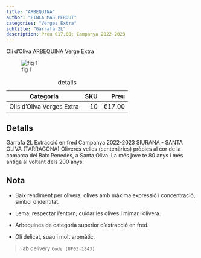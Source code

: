 ```yaml
---
title: "ARBEQUINA"
author: "FINCA MAS PERDUT"
categories: "Verges Extra"
subtitle: "Garrafa 2L"
description: Preu €17.00; Campanya 2022-2023
---
```


Oli d'Oliva ARBEQUINA Verge Extra  

![fig 1](../imagesoil/fincas_mas_perdut_arbequina_2L.jpeg)


| Categoria                |  SKU | Preu   |
|--------------------------|-----:|-------:|
| Olis d'Oliva Verges Extra|  10  | €17.00 |

: details


::: {.panel-tabset}

## Detalls

Garrafa 2L
Extracció en fred
Campanya 2022-2023
SIURANA - SANTA OLIVA (TARRAGONA)
Oliveres velles (centenàries) pròpies al cor de la comarca del Baix Penedès, a Santa Oliva. La més jove te 80 anys i més antiga al voltant dels 200 anys.


## Nota


- Baix rendiment per olivera, olives amb màxima expressió i concentració, símbol d'identitat.

- Lema: respectar l'entorn, cuidar les olives i mimar l'olivera.

- Arbequines de categoria superior d'extracció en fred.

- Oli delicat, suau i molt aromàtic.

:::

>
lab delivery
 `Code (UF03-1843)`



